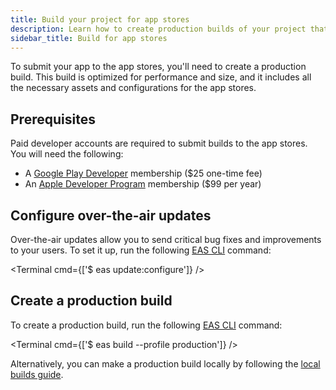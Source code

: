 ```yaml
---
title: Build your project for app stores
description: Learn how to create production builds of your project that are ready for the app stores.
sidebar_title: Build for app stores
---
```



To submit your app to the app stores, you'll need to create a production build. This build is optimized for performance and size, and it includes all the necessary assets and configurations for the app stores.

## Prerequisites

Paid developer accounts are required to submit builds to the app stores. You will need the following:

- A [Google Play Developer](https://play.google.com/apps/publish/signup/) membership ($25 one-time fee)
- An [Apple Developer Program](https://developer.apple.com/programs) membership ($99 per year)

## Configure over-the-air updates

Over-the-air updates allow you to send critical bug fixes and improvements to your users. To set it up, run the following [EAS CLI](/develop/tools/#eas-cli) command:

<Terminal cmd={['$ eas update:configure']} />

## Create a production build

To create a production build, run the following [EAS CLI](/develop/tools/#eas-cli) command:

<Terminal cmd={['$ eas build --profile production']} />

Alternatively, you can make a production build locally by following the [local builds guide](/build-reference/local-builds/).

